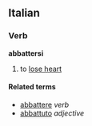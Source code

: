 ==Italian==
===Verb===
'''abbattersi'''

# to [[lose heart]]

====Related terms====
*[[abbattere]] ''verb''
*[[abbattuto]] ''adjective''